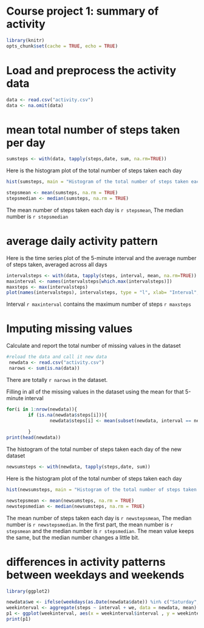 Course project 1: summary of activity
==========================================

```r
library(knitr)
opts_chunk$set(cache = TRUE, echo = TRUE)
```


# Load and preprocess the activity data 

```r
data <- read.csv("activity.csv")
data <- na.omit(data)
```

# mean total number of steps taken per day
```r
sumsteps <- with(data, tapply(steps,date, sum, na.rm=TRUE))
```
Here is the histogram plot of the total number of steps taken each day

```r
hist(sumsteps, main = "Histogram of the total number of steps taken each day", xlab = " total number of steps taken each day")
```

```r
stepsmean <- mean(sumsteps, na.rm = TRUE)
stepsmedian <- median(sumsteps, na.rm = TRUE)
```
The mean number of steps taken each day is `r stepsmean`, The median number is `r stepsmedian`

# average daily activity pattern
Here is the time series plot  of the 5-minute interval and the average number of steps taken, averaged across all days 
```r
intervalsteps <- with(data, tapply(steps, interval, mean, na.rm=TRUE))
maxinterval <- names(intervalsteps[which.max(intervalsteps)])
maxsteps <- max(intervalsteps)
plot(names(intervalsteps), intervalsteps, type = "l", xlab= "Interval", ylab = "Average number of steps")
```

Interval `r maxinterval` contains the maximum number of steps `r maxsteps`

# Imputing missing values

Calculate and report the total number of missing values in the dataset

```r
#reload the data and call it new data  
 newdata <- read.csv("activity.csv")
 narows <- sum(is.na(data))
```
There are totally `r narows` in the dataset.

Filling in all of the missing values in the dataset using the mean for that 5-minute interval
```r
for(i in 1:nrow(newdata)){
        if (is.na(newdata$steps[i])){
                newdata$steps[i] <- mean(subset(newdata, interval == newdata$interval[i])$steps, na.rm = TRUE)}
        
        }
print(head(newdata))
```

The histogram  of the total number of steps taken each day of the new dataset 
```r
newsumsteps <- with(newdata, tapply(steps,date, sum))
```
Here is the histogram plot of the total number of steps taken each day

```r
hist(newsumsteps, main = "Histogram of the total number of steps taken each day", xlab = " total number of steps taken each day")
```
```r
newstepsmean <- mean(newsumsteps, na.rm = TRUE)
newstepsmedian <- median(newsumsteps, na.rm = TRUE)
```
The mean number of steps taken each day is `r newstepsmean`, The median number is `r newstepsmedian`. In the first part, the mean number is `r stepsmean` and the median number is `r stepsmedian`. The mean value keeps the same, but the median number changes a little bit.

# differences in activity patterns between weekdays and weekends

```r
library(ggplot2)

newdata$we <- ifelse(weekdays(as.Date(newdata$date)) %in% c("Saturday", "Sunday"), "weekend","weekday")
weekinterval <- aggregate(steps ~ interval + we, data = newdata, mean)
p1 <- ggplot(weekinterval, aes(x = weekinterval$interval , y = weekinterval$steps)) + geom_line() + labs(title = "average number of steps averaged across all weekday days or weekend days") + xlab("interval") + ylab( "number of steps") + facet_grid(we ~.)
print(p1)
```



